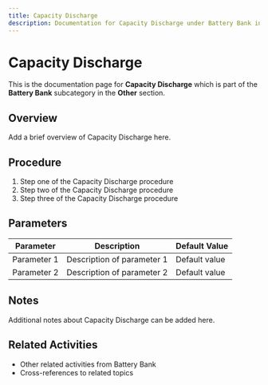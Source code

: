 ```yaml
---
title: Capacity Discharge
description: Documentation for Capacity Discharge under Battery Bank in Other category
---
```


# Capacity Discharge

This is the documentation page for **Capacity Discharge** which is part of the **Battery Bank** subcategory in the **Other** section.

## Overview

Add a brief overview of Capacity Discharge here.

## Procedure

1. Step one of the Capacity Discharge procedure
2. Step two of the Capacity Discharge procedure
3. Step three of the Capacity Discharge procedure

## Parameters

| Parameter | Description | Default Value |
|-----------|-------------|---------------|
| Parameter 1 | Description of parameter 1 | Default value |
| Parameter 2 | Description of parameter 2 | Default value |

## Notes

Additional notes about Capacity Discharge can be added here.

## Related Activities

- Other related activities from Battery Bank
- Cross-references to related topics
